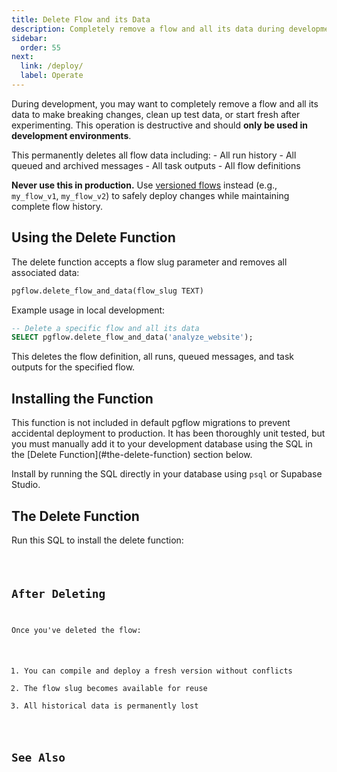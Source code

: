 ```yaml
---
title: Delete Flow and its Data
description: Completely remove a flow and all its data during development
sidebar:
  order: 55
next:
  link: /deploy/
  label: Operate
---
```



During development, you may want to completely remove a flow and all its data to make breaking changes, clean up test data, or start fresh after experimenting. This operation is destructive and should **only be used in development environments**.

<Aside type="danger" title="Data Loss Warning">
This permanently deletes all flow data including:
- All run history
- All queued and archived messages
- All task outputs
- All flow definitions

**Never use this in production.** Use [versioned flows](/build/version-flows/) instead (e.g., `my_flow_v1`, `my_flow_v2`) to safely deploy changes while maintaining complete flow history.
</Aside>

## Using the Delete Function

The delete function accepts a flow slug parameter and removes all associated data:

```sql
pgflow.delete_flow_and_data(flow_slug TEXT)
```

Example usage in local development:
```sql
-- Delete a specific flow and all its data
SELECT pgflow.delete_flow_and_data('analyze_website');
```

This deletes the flow definition, all runs, queued messages, and task outputs for the specified flow.

## Installing the Function

<Aside type="caution" title="Manual Installation Required">
This function is not included in default pgflow migrations to prevent accidental deployment to production. It has been thoroughly unit tested, but you must manually add it to your development database using the SQL in the [Delete Function](#the-delete-function) section below.
</Aside>

Install by running the SQL directly in your database using `psql` or Supabase Studio.

## The Delete Function

Run this SQL to install the delete function:

<Code lang="sql" code={deleteFlowFunctionCode} />

## After Deleting

Once you've deleted the flow:

1. You can compile and deploy a fresh version without conflicts
2. The flow slug becomes available for reuse
3. All historical data is permanently lost

## See Also

<CardGrid>
  <LinkCard
    title="Version your flows"
    description="Safe flow updates for production"
    href="/build/version-flows/"
  />
  <LinkCard
    title="Tune deployed flows"
    description="Adjust production flow settings"
    href="/deploy/tune-flow-config/"
  />
</CardGrid>
